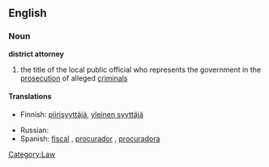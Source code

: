 ==English==
{{wikipedia}}
===Noun===

'''district attorney'''

#the title of the local public official who represents the government in the [[prosecution]] of alleged [[criminal]]s

====Translations====
{{trans-top|title}}
*Finnish: [[piirisyyttäjä]], [[yleinen syyttäjä]]
{{trans-mid}}
* Russian: {{t|ru|прокурор|m|tr=prokurór|sc=Cyrl}}
*Spanish: [[fiscal]] {{m|f}}, [[procurador]] {{m}}, [[procuradora]] {{f}}
{{trans-bottom}}

[[Category:Law]]